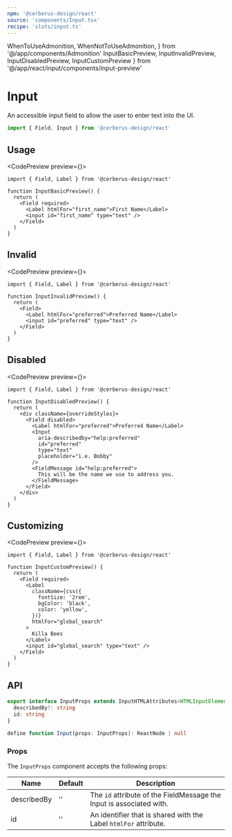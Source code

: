 ```yaml
---
npm: '@cerberus-design/react'
source: 'components/Input.tsx'
recipe: 'slots/input.ts'
---
```


  WhenToUseAdmonition,
  WhenNotToUseAdmonition,
} from '@/app/components/Admonition'
  InputBasicPreview,
  InputInvalidPreview,
  InputDisabledPreview,
  InputCustomPreview
} from '@/app/react/input/components/input-preview'

# Input

An accessible input field to allow the user to enter text into the UI.

```ts
import { Field, Input } from '@cerberus-design/react'
```

<WhenToUseAdmonition description="When you need a way for the user to enter text into the UI." />

## Usage

<CodePreview preview={<InputBasicPreview />}>
```tsx title="first-name-input.tsx" {7}
import { Field, Label } from '@cerberus-design/react'

function InputBasicPreview() {
  return (
    <Field required>
      <Label htmlFor="first_name">First Name</Label>
      <input id="first_name" type="text" />
    </Field>
  )
}
```
</CodePreview>

## Invalid

<CodePreview preview={<InputInvalidPreview />}>
```tsx title="search-input.tsx" {5}
import { Field, Label } from '@cerberus-design/react'

function InputInvalidPreview() {
  return (
    <Field>
      <Label htmlFor="preferred">Preferred Name</Label>
      <input id="preferred" type="text" />
    </Field>
  )
}
```
</CodePreview>

## Disabled

<CodePreview preview={<InputDisabledPreview />}>
```tsx title="search-input.tsx" {6}
import { Field, Label } from '@cerberus-design/react'

function InputDisabledPreview() {
  return (
    <div className={overrideStyles}>
      <Field disabled>
        <Label htmlFor="preferred">Preferred Name</Label>
        <Input
          aria-describedby="help:preferred"
          id="preferred"
          type="text"
          placeholder="i.e. Bobby"
        />
        <FieldMessage id="help:preferred">
          This will be the name we use to address you.
        </FieldMessage>
      </Field>
    </div>
  )
}
```
</CodePreview>

## Customizing

<CodePreview preview={<InputCustomPreview />}>
```tsx title="search-input.tsx"
import { Field, Label } from '@cerberus-design/react'

function InputCustomPreview() {
  return (
    <Field required>
      <Label
        className={css({
          fontSize: '2rem',
          bgColor: 'black',
          color: 'yellow',
        })}
        htmlFor="global_search"
      >
        Killa Bees
      </Label>
      <input id="global_search" type="text" />
    </Field>
  )
}

```
</CodePreview>

## API

```ts showLineNumbers=false
export interface InputProps extends InputHTMLAttributes<HTMLInputElement> {
  describedBy?: string
  id: string
}

define function Input(props: InputProps): ReactNode | null
```

### Props

The `InputProps` component accepts the following props:

| Name     | Default | Description                                                   |
| -------- | ------- | ------------------------------------------------------------- |
| describedBy     | ''   | The `id` attribute of the FieldMessage the Input is associated with. |
| id   | ''   |  An identifier that is shared with the Label `htmlFor` attribute.        |
